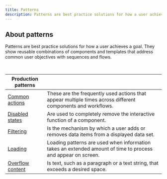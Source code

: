 ```yaml
---
title: Patterns
description: Patterns are best practice solutions for how a user achieves a goal. They show reusable combinations of components and templates that address common user objectives with sequences and flows.
---
```


## About patterns

Patterns are best practice solutions for how a user achieves a goal. They show reusable combinations of components and templates that address common user objectives with sequences and flows.

<br />

| Production patterns                            |                                                                                                              |
| ---------------------------------------------- | ------------------------------------------------------------------------------------------------------------ |
| [Common actions](/patterns/common-actions)     | These are the frequently used actions that appear multiple times across different components and workflows.  |
| [Disabled states](/patterns/disabled-states)   | Are used to completely remove the interactive function of a component.                                       |
| [Filtering](/patterns/filtering)               | Is the mechanism by which a user adds or removes data items from a displayed data set.                       |
| [Loading](/patterns/loading)                   | Loading patterns are used when information takes an extended amount of time to process and appear on screen. |
| [Overflow content](/patterns/overflow-content) | Is text, such as a paragraph or a text string, that exceeds a desired space.                                 |
